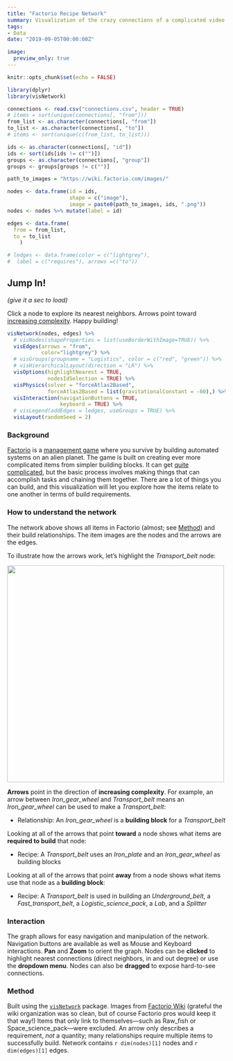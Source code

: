 ```yaml
---
title: "Factorio Recipe Network"
summary: Visualization of the crazy connections of a complicated video game
tags:
- Data
date: "2019-09-05T00:00:00Z" 

image:
  preview_only: true
---
```


```r
knitr::opts_chunk$set(echo = FALSE)
```

```r
library(dplyr)
library(visNetwork)
```

```r
connections <- read.csv("connections.csv", header = TRUE)
# items = sort(unique(connections[, "from"]))
from_list <- as.character(connections[, "from"])
to_list <- as.character(connections[, "to"])
# items <- sort(unique(c(from_list, to_list)))

ids <- as.character(connections[, "id"])
ids <- sort(ids[ids != c("")])
groups <- as.character(connections[, "group"])
groups <- groups[groups != c("")]
```

```r
path_to_images = "https://wiki.factorio.com/images/"

nodes <- data.frame(id = ids,
                    shape = c("image"),
                    image = paste0(path_to_images, ids, ".png"))
nodes <- nodes %>% mutate(label = id)

edges <- data.frame(
  from = from_list,
  to = to_list
    )
```

```r
# ledges <- data.frame(color = c("lightgrey"),
#  label = c("requires"), arrows =c("to"))
```

## Jump In!

*(give it a sec to load)*

Click a node to explore its nearest neighbors. Arrows point toward [increasing complexity](#how-to-understand-the-network). Happy building! 

```r
visNetwork(nodes, edges) %>%
  # visNodes(shapeProperties = list(useBorderWithImage=TRUE)) %>%
  visEdges(arrows = "from", 
           color="lightgrey") %>%
  # visGroups(groupname = "Logistics", color = c("red", "green")) %>%
  # visHierarchicalLayout(direction = "LR") %>%
  visOptions(highlightNearest = TRUE, 
             nodesIdSelection = TRUE) %>%
  visPhysics(solver = "forceAtlas2Based",
             forceAtlas2Based = list(gravitationalConstant = -60),) %>%
  visInteraction(navigationButtons = TRUE, 
                 keyboard = TRUE) %>%
  # visLegend(addEdges = ledges, useGroups = TRUE) %>%
  visLayout(randomSeed = 2) 
```

### Background

[Factorio](https://factorio.com/) is a [management game](https://en.wikipedia.org/wiki/Construction_and_management_simulation) where you survive by building automated systems on an alien planet. The game is built on creating ever more complicated items from simpler building blocks. It can get [quite complicated](https://www.pcgamer.com/see-what-a-factorio-factory-looks-like-after-500-hours-of-work/), but the basic process involves making things that can accomplish tasks and chaining them together. There are a lot of things you can build, and this visualization will let you explore how the items relate to one another in terms of build requirements.

### How to understand the network

The network above shows all items in Factorio (almost; see [Method](#method)) and their build relationships. The item images are the nodes and the arrows are the edges. 

To illustrate how the arrows work, let's highlight the *Transport_belt* node:

![](factorio_transport_example.png){width=500px} 

**Arrows** point in the direction of **increasing complexity**. For example, an arrow between *Iron_gear_wheel* and *Transport_belt* means an *Iron_gear_wheel* can be used to make a *Transport_belt*: 

  - Relationship: An *Iron_gear_wheel* is a **building block** for a *Transport_belt*

Looking at all of the arrows that point **toward** a node shows what items are **required to build** that node:

  - Recipe: A *Transport_belt* uses an *Iron_plate* and an *Iron_gear_wheel* as building blocks

Looking at all of the arrows that point **away** from a node shows what items use that node as a **building block**:

  - Recipe: A *Transport_belt* is used in building an *Underground_belt*, a *Fast_transport_belt*, a *Logistic_science_pack*, a *Lab*, and a *Splitter*

### Interaction

The graph allows for easy navigation and manipulation of the network. Navigation buttons are available as well as Mouse and Keyboard interactions. **Pan** and **Zoom** to orient the graph. Nodes can be **clicked** to highlight nearest connections (direct neighbors, in and out degree) or use the **dropdown menu**. Nodes can also be **dragged** to expose hard-to-see connections.

### Method

Built using the [`visNetwork`](https://datastorm-open.github.io/visNetwork/) package. Images from [Factorio Wiki](https://wiki.factorio.com/) (grateful the wiki organization was so clean, but of course Factorio pros would keep it that way!) Items that only link to themselves—such as Raw_fish or Space_science_pack—were excluded. An arrow only describes a requirement, *not* a quantity; many relationships require multiple items to successfully build. Network contains `r dim(nodes)[1]` nodes and `r dim(edges)[1]` edges.
